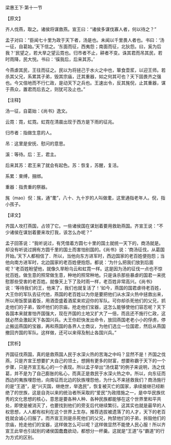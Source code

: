 

梁惠王下·第十一节

【原文】

齐人伐燕，取之。诸侯将谋救燕。宣王曰：“诸侯多谋伐寡人者，何以待之？”

孟子对曰：“臣闻七十里为政于天下者，汤是也。未闻以千里畏人者也。书曰：‘汤一征，自葛始。’天下信之。‘东面而征，西夷怨；南面而征，北狄怨。曰，奚为后我？’民望之，若大旱之望云霓也。归市者不止，耕者不变。诛其君而吊其民，若时雨降，民大悦。书曰：‘徯我后，后来其苏。’

今燕虐其民，王往而征之。民以为将拯己于水火之中也，箪食壶浆，以迎王师。若杀其父兄，系累其子弟，毁其宗庙，迁其重器，如之何其可也？天下固畏齐之强也。今又倍地而不行仁政，是动天下之兵也。王速出令，反其旄倪，止其重器，谋于燕众，置君而后去之，则犹可及止也。”

【注释】

汤一征，自葛始：《尚书》逸文。

云霓：霓，虹霓。虹霓在清晨出现于西方是下雨的征兆。

归市者：指做生意的人。

吊：这里是安抚、慰问的意思。

溪：等待。后：王，君主。

后来其苏：君王来了就会有起色。苏：恢复，苏醒，复活。

系累：束缚，捆绑。

重器：指贵重的祭器。

旄（mao）倪：旄，通“耄”，八十、九十岁的人叫做耄，这里通指老年人。倪，指小孩子。

【译文】

齐国人攻打燕国，占领了它。一些诸侯国在谋划着要用救助燕国。齐宣王说：“不少诸侯在谋划着要来攻打我，该怎么办呢？”

孟子回答说：“我听说过，有凭借着方圆七十里的国土就统一天下的，商汤就是。却没有听说过拥有方圆千里的国土而害怕别国的。《尚书》说：‘商汤征伐，从葛国开始。’天下人都相信了．所以，当他向东方进军时，西边国家的老百姓便抱怨；当他向南方进军时，北边国家的老百姓便抱怨。都说：‘为什么把我们放到后面呢？’老百姓盼望他，就像久旱盼乌云和虹霓一样。这是因为汤的征伐一点也不惊扰百姓。做生意的照常做生意，种地的照常种地。只是诛杀那些暴虐的国君一来抚慰那些受害的老百姓。就像天上下了及时雨一样，老百姓非常高兴。《尚书》说：‘等待我们的王，他来了，我们也就复活了！’如今，燕国的国君虐待老百姓，大王你的军队去征代他，燕国的老百姓以为你是要把他们从水深火热中拯救出来，所以用饭筐装着饭，用酒壶盛着酒浆来欢迎你的军队。可你却杀死他们的父兄，抓走他们的子弟，毁坏他们的宗庙，抢走他们宝器，这怎么能够使他们容忍呢？天下各国本来就害怕齐国强大，现在齐国的土地又扩大了一倍，而且还不施行仁政，这就必然会激起天下各国兴兵。大王你赶快发出命令，放回燕国老老小小的俘虏，停止搬运燕国的宝器，再和燕国的各界人士商议，为他们选立一位国君，然后从燕国撤回齐国的军队。这样做，还可以来得及制止各国兴兵。”

【赏析】

齐国征伐燕国，真的是救燕国人民于水深火热的苦海之中吗？显然不是！齐国之伐燕，只是齐宣王想要扩大自己的领土，想拥有更多的财富，想要称霸于天下的一个步骤，只是齐宣王私心的一个表现。所以孟子举出“汤伐葛”的例子来说明，汤之伐葛，并不是为了自己膨胀的私心，而真正是救民于水深火热之中。所以，向东征而西边的夷族埋怨他，向南征而北边的狄族埋怨他，为什么不来拯救我们？商汤施行的是“王道”，是“兴灭国，继绝世，举逸民”，恢复被灭亡的国家，承续接继已经断绝了的世族，这是自尧以来的统治者所采取的“爱民”为政措施之一，是中华民族优秀的文化思想的核心，意思是要各种人种、各种民族都能够在这个世界里和平共处，即使是被消灭了，也要找到他们的旁支后代继续繁衍。这其实也就是最早的人权思想，人人都有权利在这个世界上生存。推荐选拔被遗落了的人才，天下的老百姓就会诚心归服了。而齐宣王则是杀死他们的父兄，拘禁他们的子弟，拆毁他们的宗庙，抢走他们的宝器，这样做怎么可以呢？这样做显然不能使人民心服！所以齐宣王此举也引起别的诸侯国蠢蠢欲动，都想分一杯羹。这就是“王道”与“霸道”的行为方式的区别。


